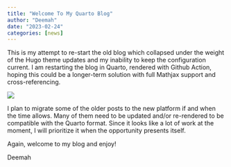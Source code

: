 ```yaml
---
title: "Welcome To My Quarto Blog"
author: "Deemah"
date: "2023-02-24"
categories: [news]
---
```


This is my attempt to re-start the old blog which collapsed under the weight of the Hugo theme updates and my inability to keep the configuration current. I am restarting the blog in Quarto, rendered with Github Action, hoping this could be a longer-term solution with full Mathjax support and cross-referencing. 

![](thumbnail.jpg)

I plan to migrate some of the older posts to the new platform if and when the time allows. Many of them need to be updated and/or re-rendered to be compatible with the Quarto format. Since it looks like a lot of work at the moment, I will prioritize it when the opportunity presents itself.

Again, welcome to my blog and enjoy!

Deemah
